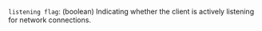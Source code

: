 `listening flag`: (boolean) Indicating whether the client is actively listening for network connections.
